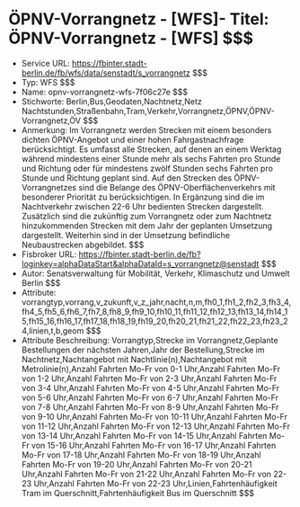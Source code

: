 # ÖPNV-Vorrangnetz - [WFS]- Titel: ÖPNV-Vorrangnetz - [WFS] $$$
- Service URL: https://fbinter.stadt-berlin.de/fb/wfs/data/senstadt/s_vorrangnetz $$$
- Typ: WFS $$$
- Name: opnv-vorrangnetz-wfs-7f06c27e $$$
- Stichworte: Berlin,Bus,Geodaten,Nachtnetz,Netz Nachtstunden,Straßenbahn,Tram,Verkehr,Vorrangnetz,ÖPNV,ÖPNV-Vorrangnetz,ÖV $$$
- Anmerkung: Im Vorrangnetz werden Strecken mit einem besonders dichten ÖPNV-Angebot und einer hohen Fahrgastnachfrage berücksichtigt. Es umfasst alle Strecken, auf denen an einem Werktag während mindestens einer Stunde mehr als sechs Fahrten pro Stunde und Richtung oder für mindestens zwölf Stunden sechs Fahrten pro Stunde und Richtung geplant sind.
Auf den Strecken des ÖPNV-Vorrangnetzes sind die Belange des ÖPNV-Oberflächenverkehrs mit besonderer Priorität zu berücksichtigen.
In Ergänzung sind die im Nachtverkehr zwischen 22-6 Uhr bedienten Strecken dargestellt. Zusätzlich sind die zukünftig zum Vorrangnetz oder zum Nachtnetz hinzukommenden Strecken mit dem Jahr der geplanten Umsetzung dargestellt. Weiterhin sind in der Umsetzung befindliche Neubaustrecken abgebildet. $$$
- Fisbroker URL: https://fbinter.stadt-berlin.de/fb?loginkey=alphaDataStart&alphaDataId=s_vorrangnetz@senstadt $$$
- Autor: Senatsverwaltung für Mobilität, Verkehr, Klimaschutz und Umwelt Berlin $$$
- Attribute: vorrangtyp,vorrang,v_zukunft,v_z_jahr,nacht,n,m,fh0_1,fh1_2,fh2_3,fh3_4,fh4_5,fh5_6,fh6_7,fh7_8,fh8_9,fh9_10,fh10_11,fh11_12,fh12_13,fh13_14,fh14_15,fh15_16,fh16_17,fh17_18,fh18_19,fh19_20,fh20_21,fh21_22,fh22_23,fh23_24,linien,t,b,geom $$$
- Attribute Beschreibung: Vorrangtyp,Strecke im Vorrangnetz,Geplante Bestellungen der nächsten Jahren,Jahr der Bestellung,Strecke im Nachtnetz,Nachtangebot mit Nachtlinie(n),Nachtangebot mit Metrolinie(n),Anzahl Fahrten Mo-Fr von 0-1 Uhr,Anzahl Fahrten Mo-Fr von 1-2 Uhr,Anzahl Fahrten Mo-Fr von 2-3 Uhr,Anzahl Fahrten Mo-Fr von 3-4 Uhr,Anzahl Fahrten Mo-Fr von 4-5 Uhr,Anzahl Fahrten Mo-Fr von 5-6 Uhr,Anzahl Fahrten Mo-Fr von 6-7 Uhr,Anzahl Fahrten Mo-Fr von 7-8 Uhr,Anzahl Fahrten Mo-Fr von 8-9 Uhr,Anzahl Fahrten Mo-Fr von 9-10 Uhr,Anzahl Fahrten Mo-Fr von 10-11 Uhr,Anzahl Fahrten Mo-Fr von 11-12 Uhr,Anzahl Fahrten Mo-Fr von 12-13 Uhr,Anzahl Fahrten Mo-Fr von 13-14 Uhr,Anzahl Fahrten Mo-Fr von 14-15 Uhr,Anzahl Fahrten Mo-Fr von 15-16 Uhr,Anzahl Fahrten Mo-Fr von 16-17 Uhr,Anzahl Fahrten Mo-Fr von 17-18 Uhr,Anzahl Fahrten Mo-Fr von 18-19 Uhr,Anzahl Fahrten Mo-Fr von 19-20 Uhr,Anzahl Fahrten Mo-Fr von 20-21 Uhr,Anzahl Fahrten Mo-Fr von 21-22 Uhr,Anzahl Fahrten Mo-Fr von 22-23 Uhr,Anzahl Fahrten Mo-Fr von 22-23 Uhr,Linien,Fahrtenhäufigkeit Tram im Querschnitt,Fahrtenhäufigkeit Bus im Querschnitt $$$
